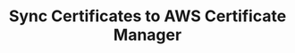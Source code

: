 ---
title: "Sync Certificates to AWS Certificate Manager"
openapi: "POST /api/v1/pki/syncs/aws-certificate-manager/{pkiSyncId}/sync"
---